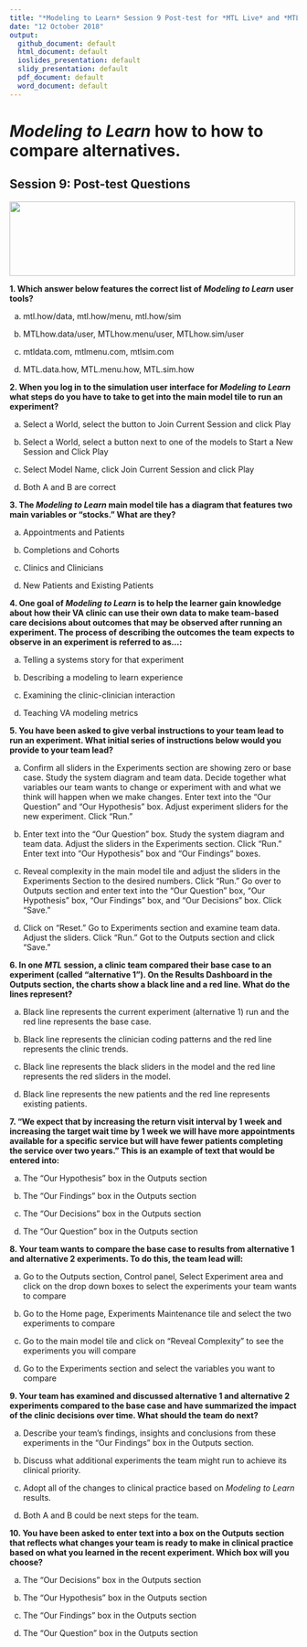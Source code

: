 ```yaml
---
title: "*Modeling to Learn* Session 9 Post-test for *MTL Live* and *MTL Video*"
date: "12 October 2018"
output: 
  github_document: default
  html_document: default
  ioslides_presentation: default
  slidy_presentation: default
  pdf_document: default
  word_document: default
---
```


# *Modeling to Learn* how to how to compare alternatives.
<!-- MTL Logo, HTML img tag -->
## Session 9: Post-test Questions	
<img src = "https://raw.githubusercontent.com/lzim/teampsd/teampsd_style/mtl_logo/mtl_testdontguess_sm.png"
     height = "130" width = "500">  


**1. Which answer below features the correct list of *Modeling to Learn* user tools?**

a.	mtl.how/data, mtl.how/menu, mtl.how/sim

b.	MTLhow.data/user, MTLhow.menu/user, MTLhow.sim/user

c.	mtldata.com, mtlmenu.com, mtlsim.com

d.	MTL.data.how, MTL.menu.how, MTL.sim.how



**2. When you log in to the simulation user interface for *Modeling to Learn* what steps do you have to take to get into the main model tile to run an experiment?**

a.	Select a World, select the button to Join Current Session and click Play

b.	Select a World, select a button next to one of the models to Start a New Session and Click Play

c.	Select Model Name, click Join Current Session and click Play

d.	Both A and B are correct



**3. The *Modeling to Learn* main model tile has a diagram that features two main variables or “stocks.” What are they?**

a.	Appointments and Patients

b.	Completions and Cohorts

c.	Clinics and Clinicians

d.	New Patients and Existing Patients  



**4. One goal of *Modeling to Learn* is to help the learner gain knowledge about how their VA clinic can use their own data to make team-based care decisions about outcomes that may be observed after running an experiment. The process of describing the outcomes the team expects to observe in an experiment is referred to as…:**

a.	Telling a systems story for that experiment

b.	Describing a modeling to learn experience

c.	Examining the clinic-clinician interaction

d.	Teaching VA modeling metrics  



**5. You have been asked to give verbal instructions to your team lead to run an experiment. What initial series of instructions below would you provide to your team lead?**

a.	Confirm all sliders in the Experiments section are showing zero or base case. Study the system diagram and team data. Decide together what variables our team wants to change or experiment with and what we think will happen when we make changes. Enter text into the “Our Question” and “Our Hypothesis” box. Adjust experiment sliders for the new experiment. Click “Run.”

b.	Enter text into the “Our Question” box. Study the system diagram and team data. Adjust the sliders in the Experiments section. Click “Run.” Enter text into “Our Hypothesis” box and “Our Findings” boxes.

c.	Reveal complexity in the main model tile and adjust the sliders in the Experiments Section to the desired numbers. Click “Run.” Go over to Outputs section and enter text into the “Our Question” box, “Our Hypothesis” box, “Our Findings” box, and “Our Decisions” box. Click “Save.”

d.	Click on “Reset.” Go to Experiments section and examine team data. Adjust the sliders. Click “Run.” Got to the Outputs section and click “Save.”



**6. In one *MTL* session, a clinic team compared their base case to an experiment (called “alternative 1”). On the Results Dashboard in the Outputs section, the charts show a black line and a red line. What do the lines represent?**

a.	Black line represents the current experiment (alternative 1) run and the red line represents the base case.

b.	Black line represents the clinician coding patterns and the red line represents the clinic trends.

c.	Black line represents the black sliders in the model and the red line represents the red sliders in the model.

d.	Black line represents the new patients and the red line represents existing patients.



**7. “We expect that by increasing the return visit interval by 1 week and increasing the target wait time by 1 week we will have more appointments available for a specific service but will have fewer patients completing the service over two years.” This is an example of text that would be entered into:**

a.	The “Our Hypothesis” box in the Outputs section

b.	The “Our Findings” box in the Outputs section

c.	The “Our Decisions” box in the Outputs section

d.	The “Our Question” box in the Outputs section  



**8. Your team wants to compare the base case to results from alternative 1 and alternative 2 experiments. To do this, the team lead will:**

a.	Go to the Outputs section, Control panel, Select Experiment area and click on the drop down boxes to select the experiments your team wants to compare

b.	Go to the Home page, Experiments Maintenance tile and select the two experiments to compare

c.	Go to the main model tile and click on “Reveal Complexity” to see the experiments you will compare

d.	Go to the Experiments section and select the variables you want to compare  



**9. Your team has examined and discussed alternative 1 and alternative 2 experiments compared to the base case and have summarized the impact of the clinic decisions over time. What should the team do next?** 

a.	Describe your team's findings, insights and conclusions from these experiments in the “Our Findings” box in the Outputs section.

b.	Discuss what additional experiments the team might run to achieve its clinical priority.

c.	Adopt all of the changes to clinical practice based on *Modeling to Learn* results.

d.	Both A and B could be next steps for the team.



**10. You have been asked to enter text into a box on the Outputs section that reflects what changes your team is ready to make in clinical practice based on what you learned in the recent experiment. Which box will you choose?**

a.	The “Our Decisions” box in the Outputs section

b.	The “Our Hypothesis” box in the Outputs section

c.	The “Our Findings” box in the Outputs section

d.	The “Our Question” box in the Outputs section  
